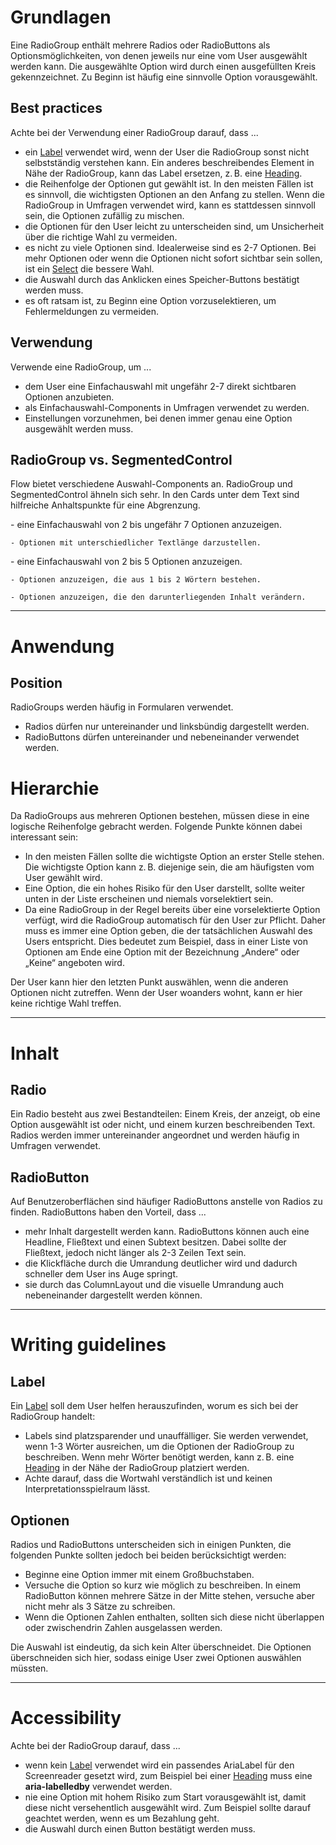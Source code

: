 # Grundlagen

Eine RadioGroup enthält mehrere Radios oder RadioButtons als
Optionsmöglichkeiten, von denen jeweils nur eine vom User ausgewählt werden
kann. Die ausgewählte Option wird durch einen ausgefüllten Kreis gekennzeichnet.
Zu Beginn ist häufig eine sinnvolle Option vorausgewählt.

## Best practices

Achte bei der Verwendung einer RadioGroup darauf, dass ...

- ein [Label](/03-components/content/label/overview) verwendet wird, wenn der User die
  RadioGroup sonst nicht selbstständig verstehen kann. Ein anderes
  beschreibendes Element in Nähe der RadioGroup, kann das Label ersetzen, z. B.
  eine [Heading](/03-components/content/heading/overview).
- die Reihenfolge der Optionen gut gewählt ist. In den meisten Fällen ist es
  sinnvoll, die wichtigsten Optionen an den Anfang zu stellen. Wenn die
  RadioGroup in Umfragen verwendet wird, kann es stattdessen sinnvoll sein, die
  Optionen zufällig zu mischen.
- die Optionen für den User leicht zu unterscheiden sind, um Unsicherheit über
  die richtige Wahl zu vermeiden.
- es nicht zu viele Optionen sind. Idealerweise sind es 2-7 Optionen. Bei mehr
  Optionen oder wenn die Optionen nicht sofort sichtbar sein sollen, ist ein
  [Select](/03-components/form-controls/select/overview) die bessere Wahl.
- die Auswahl durch das Anklicken eines Speicher-Buttons bestätigt werden muss.
- es oft ratsam ist, zu Beginn eine Option vorzuselektieren, um Fehlermeldungen
  zu vermeiden.

## Verwendung

Verwende eine RadioGroup, um ...

- dem User eine Einfachauswahl mit ungefähr 2-7 direkt sichtbaren Optionen
  anzubieten.
- als Einfachauswahl-Components in Umfragen verwendet zu werden.
- Einstellungen vorzunehmen, bei denen immer genau eine Option ausgewählt werden
  muss.

## RadioGroup vs. SegmentedControl

Flow bietet verschiedene Auswahl-Components an. RadioGroup und SegmentedControl
ähneln sich sehr. In den Cards unter dem Text sind hilfreiche Anhaltspunkte für
eine Abgrenzung.

<DoAndDont>
  <Info heading="Verwende eine RadioGroup, um z. B. ...">
    - eine Einfachauswahl von 2 bis ungefähr 7 Optionen anzuzeigen.

    - Optionen mit unterschiedlicher Textlänge darzustellen.

  </Info>
  <Info heading="Verwende eine SegmentedControl, um z. B. ..." >
    - eine Einfachauswahl von 2 bis 5 Optionen anzuzeigen.

    - Optionen anzuzeigen, die aus 1 bis 2 Wörtern bestehen.

    - Optionen anzuzeigen, die den darunterliegenden Inhalt verändern.

  </Info>
</DoAndDont>

---

# Anwendung

## Position

RadioGroups werden häufig in Formularen verwendet.

- Radios dürfen nur untereinander und linksbündig dargestellt werden.
- RadioButtons dürfen untereinander und nebeneinander verwendet werden.

# Hierarchie

Da RadioGroups aus mehreren Optionen bestehen, müssen diese in eine logische
Reihenfolge gebracht werden. Folgende Punkte können dabei interessant sein:

- In den meisten Fällen sollte die wichtigste Option an erster Stelle stehen.
  Die wichtigste Option kann z. B. diejenige sein, die am häufigsten vom User
  gewählt wird.
- Eine Option, die ein hohes Risiko für den User darstellt, sollte weiter unten
  in der Liste erscheinen und niemals vorselektiert sein.
- Da eine RadioGroup in der Regel bereits über eine vorselektierte Option
  verfügt, wird die RadioGroup automatisch für den User zur Pflicht. Daher muss
  es immer eine Option geben, die der tatsächlichen Auswahl des Users
  entspricht. Dies bedeutet zum Beispiel, dass in einer Liste von Optionen am
  Ende eine Option mit der Bezeichnung „Andere“ oder „Keine“ angeboten wird.

<DoAndDont>
  <Do example="hierarchyDo">
    Der User kann hier den letzten Punkt auswählen, wenn die anderen Optionen
    nicht zutreffen.
  </Do>
  <Dont example="hierarchyDont">
    Wenn der User woanders wohnt, kann er hier keine richtige Wahl treffen.
  </Dont>
</DoAndDont>

---

# Inhalt

## Radio

Ein Radio besteht aus zwei Bestandteilen: Einem Kreis, der anzeigt, ob eine
Option ausgewählt ist oder nicht, und einem kurzen beschreibenden Text. Radios
werden immer untereinander angeordnet und werden häufig in Umfragen verwendet.

## RadioButton

Auf Benutzeroberflächen sind häufiger RadioButtons anstelle von Radios zu
finden. RadioButtons haben den Vorteil, dass ...

- mehr Inhalt dargestellt werden kann. RadioButtons können auch eine Headline,
  Fließtext und einen Subtext besitzen. Dabei sollte der Fließtext, jedoch nicht
  länger als 2-3 Zeilen Text sein.
- die Klickfläche durch die Umrandung deutlicher wird und dadurch schneller dem
  User ins Auge springt.
- sie durch das ColumnLayout und die visuelle Umrandung auch nebeneinander
  dargestellt werden können.

---

# Writing guidelines

## Label

Ein [Label](/03-components/content/label/overview) soll dem User helfen herauszufinden,
worum es sich bei der RadioGroup handelt:

- Labels sind platzsparender und unauffälliger. Sie werden verwendet, wenn 1-3
  Wörter ausreichen, um die Optionen der RadioGroup zu beschreiben. Wenn mehr
  Wörter benötigt werden, kann z. B. eine
  [Heading](/03-components/content/heading/overview) in der Nähe der RadioGroup platziert
  werden.
- Achte darauf, dass die Wortwahl verständlich ist und keinen
  Interpretationsspielraum lässt.

<DoAndDont>
  <Do example="labelDo" />
  <Dont example="labelDont" />
</DoAndDont>

## Optionen

Radios und RadioButtons unterscheiden sich in einigen Punkten, die folgenden
Punkte sollten jedoch bei beiden berücksichtigt werden:

- Beginne eine Option immer mit einem Großbuchstaben.
- Versuche die Option so kurz wie möglich zu beschreiben. In einem RadioButton
  können mehrere Sätze in der Mitte stehen, versuche aber nicht mehr als 3 Sätze
  zu schreiben.
- Wenn die Optionen Zahlen enthalten, sollten sich diese nicht überlappen oder
  zwischendrin Zahlen ausgelassen werden.

<DoAndDont>
  <Do example="optionsDo">
    Die Auswahl ist eindeutig, da sich kein Alter überschneidet.
  </Do>
  <Dont example="optionsDont">
    Die Optionen überschneiden sich hier, sodass einige User zwei Optionen
    auswählen müssten.
  </Dont>
</DoAndDont>

---

# Accessibility

Achte bei der RadioGroup darauf, dass ...

- wenn kein [Label](/03-components/content/label/overview) verwendet wird ein passendes
  AriaLabel für den Screenreader gesetzt wird, zum Beispiel bei einer
  [Heading](/03-components/content/heading/overview) muss eine **aria-labelledby**
  verwendet werden.
- nie eine Option mit hohem Risiko zum Start vorausgewählt ist, damit diese
  nicht versehentlich ausgewählt wird. Zum Beispiel sollte darauf geachtet
  werden, wenn es um Bezahlung geht.
- die Auswahl durch einen Button bestätigt werden muss.

